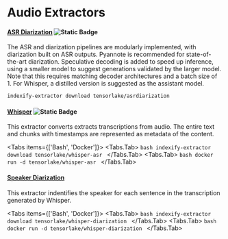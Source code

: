 
# Audio Extractors

#### [ASR Diarization](https://github.com/tensorlakeai/indexify-extractors/tree/main/audio/asrdiarization) ![Static Badge](https://img.shields.io/badge/GPU%20Accelerated-green?logo=nvidia&logoColor=ffffff)
The ASR and diarization pipelines are modularly implemented, with diarization built on ASR outputs. Pyannote is recommended for state-of-the-art diarization. Speculative decoding is added to speed up inference, using a smaller model to suggest generations validated by the larger model. Note that this requires matching decoder architectures and a batch size of 1. For Whisper, a distilled version is suggested as the assistant model.

```bash
indexify-extractor download tensorlake/asrdiarization
```

#### [Whisper](https://github.com/tensorlakeai/indexify-extractors/tree/main/audio/whisper-asr) ![Static Badge](https://img.shields.io/badge/GPU%20Accelerated-green?logo=nvidia&logoColor=ffffff)
This extractor converts extracts transcriptions from audio. The entire text and
chunks with timestamps are represented as metadata of the content.

<Tabs items={['Bash', 'Docker']}>
  <Tabs.Tab>
    ```bash
    indexify-extractor download tensorlake/whisper-asr
    ```
  </Tabs.Tab>
  <Tabs.Tab>
    ```bash
    docker run -d tensorlake/whisper-asr
    ```
  </Tabs.Tab>
</Tabs>
    

#### [Speaker Diarization](https://github.com/tensorlakeai/indexify-extractors/tree/main/audio/whisper-diarization)
This extractor indentifies the speaker for each sentence in the transcription generated by Whisper.

<Tabs items={['Bash', 'Docker']}>
  <Tabs.Tab>
    ```bash
    indexify-extractor download tensorlake/whisper-diarization
    ```
  </Tabs.Tab>
  <Tabs.Tab>
    ```bash
    docker run -d tensorlake/whisper-diarization
    ```
  </Tabs.Tab>
</Tabs>

